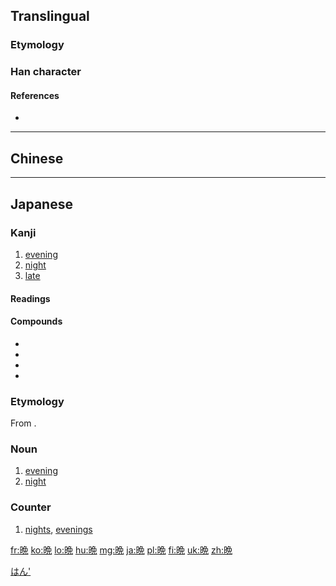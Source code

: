 {{also|晚}}
==Translingual==

===Etymology===
{{Han compound|日|免|ls=ic}}

===Han character===
{{Han char|rn=72|rad=日|as=08|sn=12|four=|canj=日弓日山 (ANAU), XX日弓日 (XXANA)|ids=⿰[[日]][[免]]}}

====References====
* {{Han ref|kx=0497.311|dkj=14030|dj=0861.210|hdz=21514.040|uh=6669|ud=26217}}

----

==Chinese==
{{zh-see|晚|v}}

----

==Japanese==
{{ja-forms|晩|[[晚]]|[[晚]]}}

===Kanji===
{{ja-kanji|grade=6|rs=日08}}

# [[evening]]
# [[night]]
# [[late]]

====Readings====
{{ja-readings
|goon=[[もん]] (mon)
|kanon=[[ばん]] (ban)
|kun=[[くれ]] (kure), [[おそい|おそ-い]] ([[晚い|晚-い]], oso-i)
}}

====Compounds====
{{der-top}}
* {{ja-r|晩ごはん|ばんごはん|gloss=[[dinner]], evening meal}}
* {{ja-r|晩食|ばんしょく|gloss=dinner, evening meal}}
* {{ja-r|晩飯|ばんめし|gloss=dinner, evening meal}}
* {{ja-r|晩冬|ばんとう|gloss=late winter}}
{{der-bottom}}

===Etymology===
From {{etyl|zhx|ja|sort=はん'}} {{term|sc=Hani|晩}}.

===Noun===
{{ja-noun|ばん|kyu=晚}}

# [[evening]]
# [[night]]
#: {{ja-usex|'''晩'''の内に雪が降りました。|'''ばん''' の うち に ゆき が ふりました。|Snow fell during the '''night'''.}}

===Counter===
{{ja-pos|ばん|counter}}

# [[night]]s, [[evening]]s

[[Category:1000 Japanese basic words|はん']]

[[fr:晩]]
[[ko:晩]]
[[lo:晩]]
[[hu:晩]]
[[mg:晩]]
[[ja:晩]]
[[pl:晩]]
[[fi:晩]]
[[uk:晩]]
[[zh:晩]]